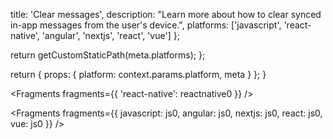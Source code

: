 
  title: 'Clear messages',
  description:
    "Learn more about how to clear synced in-app messages from the user's device.",
  platforms: ['javascript', 'react-native', 'angular', 'nextjs', 'react', 'vue']
};

  return getCustomStaticPath(meta.platforms);
};

  return {
    props: {
      platform: context.params.platform,
      meta
    }
  };
}


<Fragments fragments={{ 'react-native': reactnative0 }} />


<Fragments
  fragments={{
    javascript: js0,
    angular: js0,
    nextjs: js0,
    react: js0,
    vue: js0
  }}
/>
